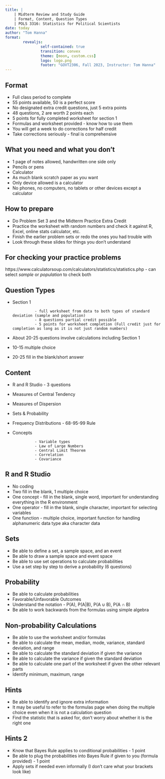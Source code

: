 ```yaml
---
title: |
    | Midterm Review and Study Guide
    | Format, Content, Question Types
    | POLS 3316: Statistics for Political Scientists
date: today
author: "Tom Hanna"
format: 
        revealjs:
                self-contained: true
                transition: convex
                theme: [moon, custom.css]
                logo: logo.png
                footer: "GOVT2306, Fall 2023, Instructor: Tom Hanna"
---
```


## Format 

- Full class period to complete
- 55 points available, 50 is a perfect score
- No designated extra credit questions, just 5 extra points
- 48 questions, 2 are worth 2 points each
- 5 points for fully completed worksheet for section 1
- Formulas and worksheet provided - know how to use them
- You will get a week to do corrections for half credit
- Take corrections seriously - final is comprehensive

## What you need and what you don't

- 1 page of notes allowed, handwritten one side only
- Pencils or pens
- Calculator
- As much blank scratch paper as you want
- Only device allowed is a calculator
- No phones, no computers, no tablets or other devices except a calculator

## How to prepare

- Do Problem Set 3 and the Midterm Practice Extra Credit
- Practice the worksheet with random numbers and check it against R,  Excel, online stats calculator, etc. 
- Finish the earlier problem sets or redo the ones you had trouble with 
- Look through these slides for things you don't understand


## For checking your practice problems

https://www.calculatorsoup.com/calculators/statistics/statistics.php - can select *sample* or *population* to check both



## Question Types

- Section 1 

                - full worksheet from data to both types of standard deviation (sample and population)
                - 8 questions partial credit possible
                - 5 points for worksheet completion (Full credit just for completion as long as it is not just random numbers)
                
- About 20-25 questions involve calculations including Section 1
- 10-15 multiple choice
- 20-25 fill in the blank/short answer


## Content

- R and R Studio - 3 questions
- Measures of Central Tendency
- Measures of Dispersion
- Sets & Probability
- Frequency Distributions - 68-95-99 Rule
- Concepts

                - Variable types
                - Law of Large Numbers
                - Central Limit Theorem
                - Correlation
                - Covariance 

## R and R Studio

- No coding
- Two fill in the blank, 1 multiple choice
- One concept - fill in the blank, single word, important for understanding everything in the R environment
- One operator - fill in the blank, single character, important for selecting variables
- One function - multiple choice, important function for handling alphanumeric data type aka character data

## Sets

- Be able to define a set, a sample space, and an event
- Be able to draw a sample space and event space
- Be able to use set operations to calculate probabilities
- Use a set step by step to derive a probability (6 questions)


## Probability

- Be able to calculate probabilities
- Favorable/Unfavorable Outcomes
- Understand the notation - P(A), P(A|B), P(A $\cup$ B), P(A $\cap$ B)
- Be able to work backwards from the formulas using simple algebra

## Non-probability Calculations

- Be able to use the worksheet and/or formulas
- Be able to calculate the mean, median, mode, variance, standard deviation, and range 
- Be able to calculate the standard deviation if given the variance
- Be able to calculate the variance if given the standard deviation
- Be able to calculate one part of the worksheet if given the other relevant parts
- Identify minimum, maximum, range

## Hints

- Be able to identify and ignore extra information
- It may be useful to refer to the formulas page when doing the multiple choice even when it is not a calculation question
- Find the statistic that is asked for, don't worry about whether it is the right one

## Hints 2

- Know that Bayes Rule applies to conditional probabilities - 1 point
- Be able to plug the probabilities into Bayes Rule if given to you (formula provided) - 1 point
- Apply sets if needed even informally (I don't care what your brackets look like)

